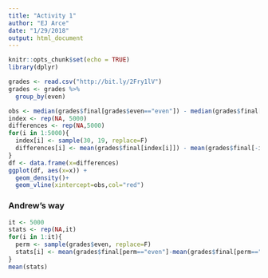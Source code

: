 ```yaml
---
title: "Activity 1"
author: "EJ Arce"
date: "1/29/2018"
output: html_document
---
```


```r
knitr::opts_chunk$set(echo = TRUE)
library(dplyr)
```

```r
grades <- read.csv("http://bit.ly/2Fry1lV")
grades <- grades %>%
  group_by(even)
```

```r
obs <- median(grades$final[grades$even=="even"]) - median(grades$final[grades$even=="odd"])
index <- rep(NA, 5000)
differences <- rep(NA,5000)
for(i in 1:5000){
  index[i] <- sample(30, 19, replace=F)
  differences[i] <- mean(grades$final[index[i]]) - mean(grades$final[-index[i]])
}
df <- data.frame(x=differences)
ggplot(df, aes(x=x)) +
  geom_density()+
  geom_vline(xintercept=obs,col="red")
```

### Andrew's way

```r
it <- 5000
stats <- rep(NA,it)
for(i in 1:it){
  perm <- sample(grades$even, replace=F)
  stats[i] <- mean(grades$final[perm=="even"]-mean(grades$final[perm=="odd"]))
}
mean(stats)
```

